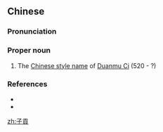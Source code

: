 {{also|子贡}}
==Chinese==
{{zh-forms|s=子贡}}

===Pronunciation===
{{zh-pron
|m=Zǐgòng
|cat=pn
}}

===Proper noun===
{{zh-proper noun}}

# The [[w:Chinese style name|Chinese style name]] of [[w:Disciples_of_Confucius#Zi-gong|Duanmu Ci]] (520 {{B.C.E.}} - ?)

===References===
* {{pedialite|端木賜|lang=zh}}
* {{pedialite|Disciples_of_Confucius#Zi-gong}}

[[zh:子貢]]